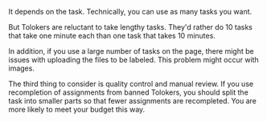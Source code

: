 <Cut title="What is the maximum number of tasks per suite?">

It depends on the task. Technically, you can use as many tasks you want.

But Tolokers are reluctant to take lengthy tasks. They'd rather do 10 tasks that take one minute each than one task that takes 10 minutes.

In addition, if you use a large number of tasks on the page, there might be issues with uploading the files to be labeled. This problem might occur with images.

The third thing to consider is quality control and manual review. If you use recompletion of assignments from banned Tolokers, you should split the task into smaller parts so that fewer assignments are recompleted. You are more likely to meet your budget this way.

</Cut>